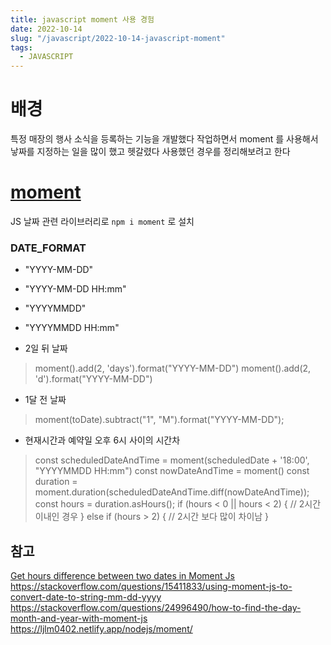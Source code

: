 ```yaml
---
title: javascript moment 사용 경험
date: 2022-10-14
slug: "/javascript/2022-10-14-javascript-moment"
tags:
  - JAVASCRIPT
---
```


# 배경

특정 매장의 행사 소식을 등록하는 기능을 개발했다
작업하면서 moment 를 사용해서 낳짜를 지정하는 일을 많이 했고 헷갈렸다
사용했던 경우를 정리해보려고 한다


#  [moment](https://www.npmjs.com/package/moment)
JS 날짜 관련 라이브러리로 `npm i moment` 로 설치

### DATE_FORMAT

- "YYYY-MM-DD"
- "YYYY-MM-DD HH:mm"
- "YYYYMMDD"
- "YYYYMMDD HH:mm"

-  2일 뒤 날짜
> moment().add(2, 'days').format("YYYY-MM-DD")
> moment().add(2, 'd').format("YYYY-MM-DD")
-  1달 전 날짜
> moment(toDate).subtract("1", "M").format("YYYY-MM-DD");

- 현재시간과 예약일 오후 6시 사이의 시간차
>  const scheduledDateAndTime = moment(scheduledDate + '18:00', "YYYYMMDD HH:mm")
   const nowDateAndTime = moment()
   const duration = moment.duration(scheduledDateAndTime.diff(nowDateAndTime));
   const hours = duration.asHours();
      if (hours < 0 || hours < 2) {
          // 2시간이내인 경우
      } else if (hours > 2) {
        // 2시간 보다 많이 차이남
      }


## 참고
[Get hours difference between two dates in Moment Js](https://stackoverflow.com/questions/25150570/get-hours-difference-between-two-dates-in-moment-js)
https://stackoverflow.com/questions/15411833/using-moment-js-to-convert-date-to-string-mm-dd-yyyy
https://stackoverflow.com/questions/24996490/how-to-find-the-day-month-and-year-with-moment-js
https://ljlm0402.netlify.app/nodejs/moment/